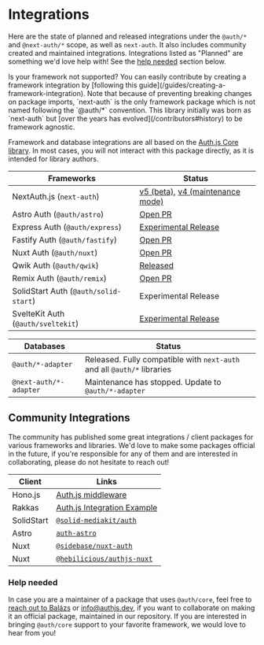 
# Integrations

Here are the state of planned and released integrations under the `@auth/*` and `@next-auth/*` scope, as well as `next-auth`. It also includes community created and maintained integrations. Integrations listed as "Planned" are something we'd love help with! See the [help needed](#help-needed) section below.

<Callout>
  Is your framework not supported? You can easily contribute by creating a
  framework integration by [following this
  guide](/guides/creating-a-framework-integration).
</Callout>

<Callout type="info">
  Note that because of preventing breaking changes on package imports,
  `next-auth` is the only framework package which is not named following the
  `@auth/*` convention. This library initially was born as `next-auth` but [over
  the years has evolved](/contributors#history) to be framework agnostic.
</Callout>

Framework and database integrations are all based on the [Auth.js Core library](/reference/core). In most cases, you will not interact with this package directly, as it is intended for library authors.

| Frameworks                            | Status                                                                                    |
| ------------------------------------- | ----------------------------------------------------------------------------------------- |
| NextAuth.js (`next-auth`)             | [v5 (beta)](https://nextjs.authjs.dev), [v4 (maintenance mode)](https://next-auth.js.org) |
| Astro Auth (`@auth/astro`)            | [Open PR](https://github.com/nextauthjs/next-auth/pull/9856)                              |
| Express Auth (`@auth/express`)        | [Experimental Release](https://express.authjs.dev)                                        |
| Fastify Auth (`@auth/fastify`)        | [Open PR](https://github.com/nextauthjs/next-auth/pull/9587)                              |
| Nuxt Auth (`@auth/nuxt`)              | [Open PR](https://github.com/nextauthjs/next-auth/pull/10684)                             |
| Qwik Auth (`@auth/qwik`)              | [Released](https://qwik.authjs.dev)                                                       |
| Remix Auth (`@auth/remix`)            | [Open PR](https://github.com/nextauthjs/next-auth/pull/6767)                              |
| SolidStart Auth (`@auth/solid-start`) | Experimental Release                                                                      |
| SvelteKit Auth (`@auth/sveltekit`)    | [Experimental Release](https://sveltekit.authjs.dev)                                      |

| Databases              | Status                                                                  |
| ---------------------- | ----------------------------------------------------------------------- |
| `@auth/*-adapter`      | Released. Fully compatible with `next-auth` and all `@auth/*` libraries |
| `@next-auth/*-adapter` | Maintenance has stopped. Update to `@auth/*-adapter`                    |

## Community Integrations

The community has published some great integrations / client packages for various frameworks and
libraries. We'd love to make some packages official in the future, if you're responsible for any of
them and are interested in collaborating, please do not hesitate to reach out!

| Client     | Links                                                                                       |
| ---------- | ------------------------------------------------------------------------------------------- |
| Hono.js    | [Auth.js middleware](https://github.com/honojs/middleware/tree/main/packages/auth-js)       |
| Rakkas     | [Auth.js Integration Example](https://github.com/rakkasjs/rakkasjs/tree/main/examples/auth) |
| SolidStart | [`@solid-mediakit/auth`](https://www.npmjs.com/package/@solid-mediakit/auth)                |
| Astro      | [`auth-astro`](https://github.com/nowaythatworked/auth-astro)                               |
| Nuxt       | [`@sidebase/nuxt-auth`](https://sidebase.io/nuxt-auth/)                                     |
| Nuxt       | [`@hebilicious/authjs-nuxt`](https://authjs-nuxt.pages.dev/)                                |

### Help needed

In case you are a maintainer of a package that uses `@auth/core`, feel free to [reach out to
Balázs](https://twitter.com/balazsorban44) or [info@authjs.dev](mailto:info@authjs.dev), if you want to collaborate on making it an official package, maintained in our repository. If you are interested in bringing `@auth/core` support to your favorite framework, we would love to hear from you!
